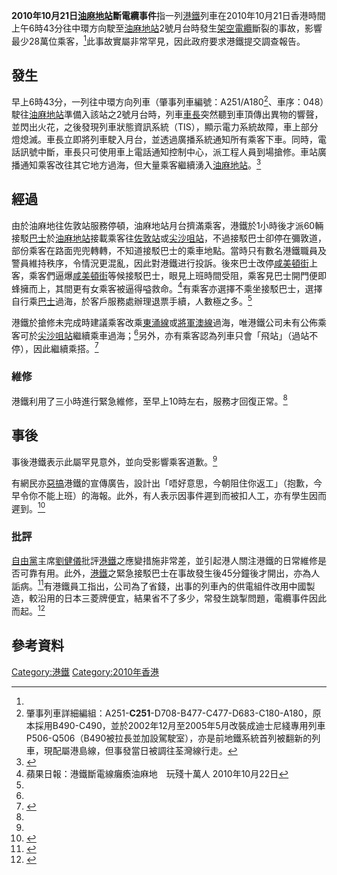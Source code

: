 
'''2010年10月21日[[油麻地站|油麻地站]]斷電纜事件'''指一列[[港鐵|港鐵]]列車在2010年10月21日香港時間上午6時43分往中環方向駛至[[油麻地站|油麻地站]]2號月台時發生[[架空電纜|架空電纜]]斷裂的事故，影響最少28萬位乘客，<ref name="od1" />此事故實屬非常罕見，因此政府要求港鐵提交調查報告。

== 發生 ==
早上6時43分，一列往中環方向列車（肇事列車編號：A251/A180<ref>肇事列車詳細編組：A251-'''C251'''-D708-B477-C477-D683-C180-A180，原本採用B490-C490，並於2002年12月至2005年5月改裝成迪士尼綫專用列車P506-Q506（B490被拉長並加設駕駛室），亦是前地鐵系統首列被翻新的列車，現配屬港島線，但事發當日被調往荃灣線行走。</ref>、車序：048）駛往[[油麻地站|油麻地站]]準備入該站之2號月台時，列車[[車長|車長]]突然聽到車頂傳出異物的響聲，並閃出火花，之後發現列車狀態資訊系統（TIS），顯示電力系統故障，車上部分燈熄滅。車長立即將列車駛入月台，並透過廣播系統通知所有乘客下車。同時，電話訊號中斷，車長只可使用車上電話通知控制中心，派工程人員到場搶修。車站廣播通知乘客改往其它地方過海，但大量乘客繼續湧入[[油麻地站|油麻地站]]。<ref name="od1">{{cite news|title=港鐵世紀大混亂|url=http://orientaldaily.on.cc/cnt/news/20101022/00174_001.html|accessdate=2010-10-24|newspaper=東方日報|archive-date=2020-04-05|archive-url=https://web.archive.org/web/20200405115118/http://orientaldaily.on.cc/cnt/news/20101022/00174_001.html|dead-url=no}}</ref>

== 經過 ==
由於油麻地往佐敦站服務停頓，油麻地站月台擠滿乘客，港鐵於1小時後才派60輛接駁[[巴士|巴士]]於[[油麻地站|油麻地站]]接載乘客往[[佐敦站|佐敦站]]或[[尖沙咀站|尖沙咀站]]，不過接駁巴士卻停在彌敦道，部份乘客在路面兜兜轉轉，不知道接駁巴士的乘車地點。當時只有數名港鐵職員及警員維持秩序，令情況更混亂，因此對港鐵进行投訴。後來巴士改停[[咸美頓街|咸美頓街]]上客，乘客們逼爆[[咸美頓街|咸美頓街]]等候接駁巴士，眼見上班時間受阻，乘客見巴士開門便即蜂擁而上，其間更有女乘客被逼得嗌救命。<ref>蘋果日報：港鐵斷電線癱瘓油麻地　玩殘十萬人 2010年10月22日</ref>有乘客亦選擇不乘坐接駁巴士，選擇自行乘[[巴士|巴士]]過海，於客戶服務處辦理退票手續，人數極之多。<ref name="od1" />

港鐵於搶修未完成時建議乘客改乘[[東涌線|東涌線]]或[[將軍澳線|將軍澳線]]過海，唯港鐵公司未有公佈乘客可於[[尖沙咀站|尖沙咀站]]繼續乘車過海；<ref name="od1" />另外，亦有乘客認為列車只會「飛站」（過站不停），因此繼續乘搭。<ref>{{cite news|title=港鐵斷纜禍延百萬人次|url=http://orientaldaily.on.cc/cnt/news/20101023/00176_013.html|accessdate=2010-10-24|newspaper=東方日報|date=2010-10-23|archive-date=2020-12-18|archive-url=https://web.archive.org/web/20201218134829/http://orientaldaily.on.cc/cnt/news/20101023/00176_013.html|dead-url=no}}</ref>

=== 維修 ===
港鐵利用了三小時進行緊急維修，至早上10時左右，服務才回復正常。<ref name="od1" />

== 事後 ==
事後港鐵表示此屬罕見意外，並向受影響乘客道歉。<ref name="od1" />

有網民亦[[惡搞|惡搞]]港鐵的宣傳廣告，設計出「唔好意思，今朝阻住你返工」（抱歉，今早令你不能上班）的海報。此外，有人表示因事件遲到而被扣人工，亦有學生因而遲到。<ref>{{cite news|title=有打工仔怨遲到被扣薪|url=http://orientaldaily.on.cc/cnt/news/20101022/00176_008.html|accessdate=2010-10-24|newspaper=東方日報|archive-date=2020-12-18|archive-url=https://web.archive.org/web/20201218134843/http://orientaldaily.on.cc/cnt/news/20101022/00176_008.html|dead-url=no}}</ref>

=== 批評 ===
[[自由黨|自由黨]]主席[[劉健儀|劉健儀]]批評[[港鐵|港鐵]]之應變措施非常差，並引起港人關注港鐵的日常維修是否可靠有用。此外，[[港鐵|港鐵]]之緊急接駁巴士在事故發生後45分鐘後才開出，亦為人詬病。<ref>{{cite news|title=應變拙劣港鐵四宗罪|url=http://orientaldaily.on.cc/cnt/news/20101022/00176_005.html|accessdate=2010-10-24|newspaper=東方日報|date=2010-10-22|archive-date=2020-12-18|archive-url=https://web.archive.org/web/20201218134813/http://orientaldaily.on.cc/cnt/news/20101022/00176_005.html|dead-url=no}}</ref>有港鐵員工指出，公司為了省錢，出事的列車內的供電組件改用中國製造，較沿用的日本三菱牌便宜，結果省不了多少，常發生跳掣問題，電纜事件因此而起。<ref>{{cite news|title=員工爆港鐵「鐵道部化」|url=http://news.sina.com.hk/news/23/1/1/2394955/1.html|accessdate=2011-08-05|newspaper=明報|date=2011-07-31|deadurl=yes|archiveurl=https://archive.is/20120712011807/http://news.sina.com.hk/news/23/1/1/2394955/1.html|archivedate=2012-07-12}}</ref>

== 參考資料 ==
{{reflist|2}}

[[Category:港鐵|Category:港鐵]]
[[Category:2010年香港|Category:2010年香港]]